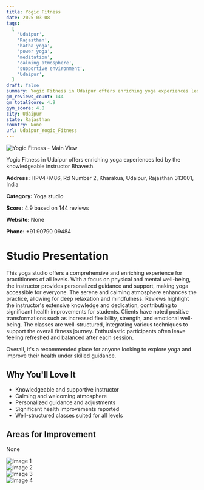 ```yaml
---
title: Yogic Fitness
date: 2025-03-08
tags:
  [
    'Udaipur',
    'Rajasthan',
    'hatha yoga',
    'power yoga',
    'meditation',
    'calming atmosphere',
    'supportive environment',
    'Udaipur',
  ]
draft: false
summary: Yogic Fitness in Udaipur offers enriching yoga experiences led by the knowledgeable instructor Bhavesh.
gm_reviews_count: 144
gm_totalScore: 4.9
gym_score: 4.8
city: Udaipur
state: Rajasthan
country: None
url: Udaipur_Yogic_Fitness
---
```


<div className="relative my-8 aspect-[16/9]">
  <img
    src="https://lh5.googleusercontent.com/p/AF1QipOHXeHTth5margy1tbeJ3GsMuLx3mEbbrzeRXZU=w1920-h1080-k-no"
    alt="Yogic Fitness - Main View"
    className="absolute inset-0 h-full w-full rounded-lg object-cover"
  />
</div>

Yogic Fitness in Udaipur offers enriching yoga experiences led by the knowledgeable instructor Bhavesh.

**Address:** HPV4+M86, Rd Number 2, Kharakua, Udaipur, Rajasthan 313001, India

**Category:** Yoga studio

**Score:** 4.9 based on 144 reviews

**Website:** None

**Phone:** +91 90790 09484

# Studio Presentation

This yoga studio offers a comprehensive and enriching experience for practitioners of all levels. With a focus on physical and mental well-being, the instructor provides personalized guidance and support, making yoga accessible for everyone. The serene and calming atmosphere enhances the practice, allowing for deep relaxation and mindfulness. Reviews highlight the instructor's extensive knowledge and dedication, contributing to significant health improvements for students. Clients have noted positive transformations such as increased flexibility, strength, and emotional well-being. The classes are well-structured, integrating various techniques to support the overall fitness journey. Enthusiastic participants often leave feeling refreshed and balanced after each session.

Overall, it's a recommended place for anyone looking to explore yoga and improve their health under skilled guidance.

## Why You'll Love It

- Knowledgeable and supportive instructor
- Calming and welcoming atmosphere
- Personalized guidance and adjustments
- Significant health improvements reported
- Well-structured classes suited for all levels

## Areas for Improvement

None

<div className="my-8 grid grid-cols-1 gap-4 xl:grid-cols-2">
  <div className="relative aspect-[4/3]">
    <img
      src="https://lh3.googleusercontent.com/p/AF1QipO0_jriCDWzCoVyr7wEhM_NEMNOudRH1qvKcYW8=w1920-h1080-k-no"
      alt="Image 1"
      className="absolute inset-0 h-full w-full rounded-lg object-cover"
    />
  </div>
  <div className="relative aspect-[4/3]">
    <img
      src="https://lh5.googleusercontent.com/p/AF1QipMtsEymY1inNEvmDfyNeVfcmeX-ySMoSmebnvhC=w1920-h1080-k-no"
      alt="Image 2"
      className="absolute inset-0 h-full w-full rounded-lg object-cover"
    />
  </div>
  <div className="relative aspect-[4/3]">
    <img
      src="https://lh5.googleusercontent.com/p/AF1QipNCoUww_veKl83Ik8VSP6GuxHKfJ5Hm_JhyN6C5=w1920-h1080-k-no"
      alt="Image 3"
      className="absolute inset-0 h-full w-full rounded-lg object-cover"
    />
  </div>
  <div className="relative aspect-[4/3]">
    <img
      src="https://lh5.googleusercontent.com/p/AF1QipMLCFYyOwXox3FkGkTkkUgH9PAMCo-LOqgHDx3U=w1920-h1080-k-no"
      alt="Image 4"
      className="absolute inset-0 h-full w-full rounded-lg object-cover"
    />
  </div>
</div>

